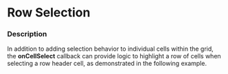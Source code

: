 
# Row Selection

### Description

In addition to adding selection behavior to individual cells within the grid, the **onCellSelect** callback can provide logic to highlight a row of cells when selecting a row header cell, as demonstrated in the following example.

<RowSelection title= 'Flowsheet Data Grid with Single Row Selection' />
